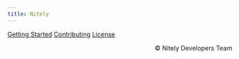 ```yaml
---
title: Nitely
---
```



[Getting Started]()
[Contributing](https://nitely.vercel.app/policies/contributing)
[License](https://nitely.vercel.app/policies/license)

<p align="right">&copy; Nitely Developers Team</p>
